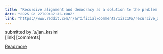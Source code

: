 ```yaml
---
title: "Recursive alignment and democracy as a solution to the problem of AI alignment"
date: "2025-02-27T09:37:36.000Z"
link: "https://www.reddit.com/r/artificial/comments/1izc19o/recursive_alignment_and_democracy_as_a_solution/"
---
```


submitted by    /u/jan_kasimi  
 [link]   [comments]

[Read more](https://www.reddit.com/r/artificial/comments/1izc19o/recursive_alignment_and_democracy_as_a_solution/)
